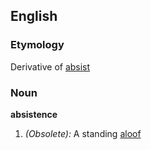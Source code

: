 ==English==

===Etymology===
Derivative of [[absist]]
===Noun===
'''absistence'''

#''(Obsolete):'' A standing [[aloof]]